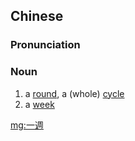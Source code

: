 {{also|一周}}
==Chinese==
{{zh-forms|s=一周|t2=一周}}

===Pronunciation===
{{zh-pron
|m=一zhōu
|c=jat1 zau1
|mn=chi̍t-chiu
|cat=n
}}

===Noun===
{{zh-noun}}

# a [[round]], a (whole) [[cycle]]
# a [[week]]

[[mg:一週]]